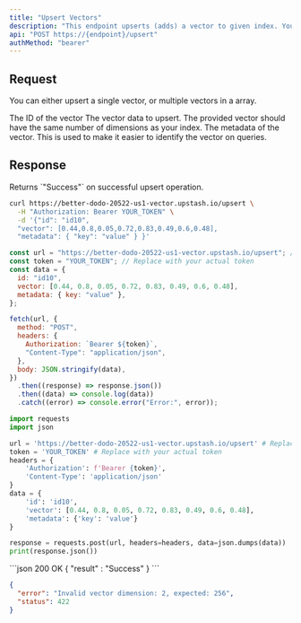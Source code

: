 ```yaml
---
title: "Upsert Vectors"
description: "This endpoint upserts (adds) a vector to given index. You can also add metadata with the vector."
api: "POST https://{endpoint}/upsert"
authMethod: "bearer"
---
```


## Request

You can either upsert a single vector, or multiple vectors in a array.

<ParamField body="id" type="string" required>
  The ID of the vector
</ParamField>
<ParamField body="vector" type="number[]" required>
  The vector data to upsert.
  <Note>
    The provided vector should have the same number of dimensions as your index.
  </Note>
</ParamField>
<ParamField body="metadata" type="Object">
  The metadata of the vector. This is used to make it easier to identify the
  vector on queries.
</ParamField>

## Response

<ResponseField name="Response" type="Object">
  Returns `"Success"` on successful upsert operation.
</ResponseField>

<RequestExample>

```sh curl
curl https://better-dodo-20522-us1-vector.upstash.io/upsert \
  -H "Authorization: Bearer YOUR_TOKEN" \
  -d '{"id": "id10",
  "vector": [0.44,0.8,0.05,0.72,0.83,0.49,0.6,0.48],
  "metadata": { "key": "value" } }'
```

```js Node
const url = "https://better-dodo-20522-us1-vector.upstash.io/upsert"; // Replace with your index endpoint.
const token = "YOUR_TOKEN"; // Replace with your actual token
const data = {
  id: "id10",
  vector: [0.44, 0.8, 0.05, 0.72, 0.83, 0.49, 0.6, 0.48],
  metadata: { key: "value" },
};

fetch(url, {
  method: "POST",
  headers: {
    Authorization: `Bearer ${token}`,
    "Content-Type": "application/json",
  },
  body: JSON.stringify(data),
})
  .then((response) => response.json())
  .then((data) => console.log(data))
  .catch((error) => console.error("Error:", error));
```

```python Python
import requests
import json

url = 'https://better-dodo-20522-us1-vector.upstash.io/upsert' # Replace with your index endpoint.
token = 'YOUR_TOKEN' # Replace with your actual token
headers = {
    'Authorization': f'Bearer {token}',
    'Content-Type': 'application/json'
}
data = {
    'id': 'id10',
    'vector': [0.44, 0.8, 0.05, 0.72, 0.83, 0.49, 0.6, 0.48],
    'metadata': {'key': 'value'}
}

response = requests.post(url, headers=headers, data=json.dumps(data))
print(response.json())
```

</RequestExample>

<ResponseExample>
```json 200 OK
{
  "result" : "Success"
}
```

```json 422 Unsuccessful
{
  "error": "Invalid vector dimension: 2, expected: 256",
  "status": 422
}
```

</ResponseExample>

